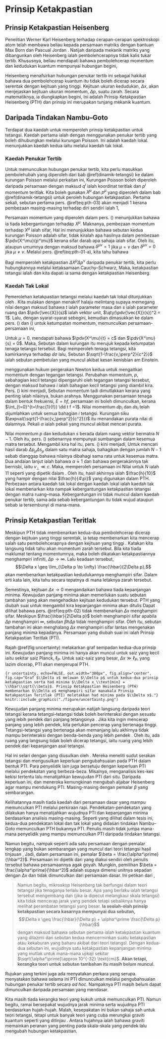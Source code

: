 # Prinsip Ketakpastian

## Prinsip Ketakpastian Heisenberg

Penelitian Werner Karl Heisenberg terhadap cerapan-cerapan spektroskopi atom telah membawa beliau kepada persamaan matriks dengan bantuan Max Born dan Pascual Jordan \citep{Connes1994, Crease2002}. Natijah daripada mekanik matriks yang dibangunkan oleh Heisenberg ialah pembolehcerapnya tidak kalis tukar tertib. Khususnya, beliau mendapati bahawa pembolehcerap momentum dan kedudukan kuantum mempunyai hubungan begini,
\begin{equation}
\comm{\hat q}{\hat p} = i\hbar.(\#eq:pth-00)
\end{equation}

\par
Heisenberg menafsirkan hubungan penukar tertib ini sebagai hakikat bahawa dua pembolehcerap kuantum itu tidak boleh dicerap secara serentak dengan kejituan yang tinggi. Kejituan ukuran kedudukan, $\Delta x$, akan menjejaskan kejituan ukuran momentum, $\Delta p$, suatu zarah. Secara matematiknya, ia diungkapkan begini,
\begin{equation}
\Delta x \Delta p \geq \frac{\hbar}{2}.
(\#eq:pth-01)
\end{equation}
Ini adalah Prinsip Ketakpastian Heisenberg (PTH) dan prinsip ini merupakan tunjang mekanik kuantum.

## Daripada Tindakan Nambu--Goto

Terdapat dua kaedah untuk memperoleh prinsip ketakpastian untuk tetangsi. Kaedah pertama ialah dengan menggunakan penukar tertib yang boleh dihubungkan melalui kurungan Poisson. Ini adalah kaedah lokal. \citet{Boichenko2018} menunjukkan kaedah kedua iaitu melalui kaedah tak lokal. 

### Kaedah Penukar Tertib

Untuk memunculkan hubungan penukar tertib, kita perlu masukkan pembolehubah yang diperoleh dari bab \@ref(dinamik-tetangsi) ke dalam kurungan Poisson melalui perkaitan ini,
\begin{equation}
i\hbar\pb{a}{b} = \comm{a}{b}.
(\#eq:pth-01-a)
\end{equation}
Kurungan Poisson boleh diperoleh daripada persamaan
\begin{equation}
\pb{a}{b} = \sum_i \pdv{a}{q^i}\pdv{b}{p^i}-\pdv{b}{q^i}\pdv{a}{p^i},
(\#eq:pth-03)
\end{equation}
dengan maksud $q^i$ ialah koordinat teritlak dan $p^i$ momentum teritlak. Kita boleh gunakan $X^\mu$ dan $p^\mu$ yang diperoleh dalam bab \@ref(dinamik-tetangsi) untuk peroleh hubungan ketakpastian. Pertama sekali, sebutan pertama pers. \@ref(eq:pth-03) akan menjadi 1 kerana pembezaan masing-masing terhadap diri sendiri ialah 1,
\begin{align*}
\pdv{X^\mu}{X^\mu} &= 1,\\
\pdv{p^\mu}{p^\mu} &= 1.
\end{align*}

\par
Persamaan momentum yang diperoleh dalam pers. (\ref{A21}) menunjukkan bahawa ia tiada kebergantungan terhadap $X^\mu$. Maknanya, pembezaan momentum terhadap $X^\mu$ ialah sifar,
\begin{equation}
\pdv{p^\mu}{X^\mu} = 0.
\end{equation}
Hal ini menunjukkan bahawa sebutan kedua kurungan Poisson adalah sifar, tidak kiralah apa hasilnya dalam pembezaan $\pdv{X^\mu}{p^\mu}$ kerana sifar darab apa sahaja ialah sifar. Oleh itu,
\begin{equation}
\pb{X^\mu}{p^\mu} = 1
\end{equation}
ataupun umumnya
\begin{equation}
\pb{X^\mu}{p^\nu} = \delta^{\mu\nu},
\end{equation}
dengan maksud bahawa $\delta^{\mu\nu} = 1$ jika $\mu=\nu$ dan $\delta^{\mu\nu} = 0$ jika $\mu\neq\nu$. Melalui pers. \@ref(eq:pth-01-a), kita tahu bahawa
\begin{equation}
\comm{X^\mu}{p^\nu} = i\hbar\delta^{\mu\nu}.
\end{equation}


\par
Bagi memperoleh ketakpastian $\Delta X^\mu\Delta p^\nu$ daripada penukar tertib, kita perlu hubungkannya melalui ketaksamaan Cauchy--Schwarz,
\begin{equation}
\Delta X^\mu \Delta p^\nu \geq \norm{\frac{\comm{X^\mu}{p^\nu}}{2i}}.
\end{equation}
Maka, ketakpastian tetangsi ialah
\begin{equation}
\Delta X^\mu \Delta p^\nu \geq \frac{\hbar}{2}\delta^{\mu\nu},
\end{equation}
dan kita dapati ia sama dengan ketakpastian Heisenberg.
 
### Kaedah Tak Lokal

Pemerolehan ketakpastian tetangsi melalui kaedah tak lokal ditunjukkan oleh \citet{Boichenko2018}. Kita mulakan dengan menakrif halaju melintang supaya memegang nilai
\begin{align}
\vec{v_\perp} &= \pdv{\vec{X}}{t} - \qty(\pdv{\vec{X}}{t}\pdv{\vec{X}}{s})\pdv{\vec{X}}{s},\\
v_\perp^2 &= \qty(\pdv{\vec{X}}{t})^2 - \qty(\pdv{\vec{X}}{t}\pdv{\vec{X}}{s})^2,
\end{align}
dengan maksud bahawa $t$ ialah parameter masa dan $s$ ialah parameter ruang dan $\pdv{\vec{X}}{s}$ ialah vektor unit, $\qty(\pdv{\vec{X}}{s})^2 = 1$. Lalu, dengan syarat-syarat sebegini,
\begin{align}
\qty(\dot{X})^2 &= -c^2 + \qty(\pdv{\vec{X}}{t})^2,\\
\qty(X^\prime)^2 &= \qty(\pdv{\vec{X}}{\sigma}),\\
\dot{X}\vdot X^\prime &= \pdv{\vec{X}}{t}\vdot\pdv{\vec{X}}{\sigma},
\end{align}
kemudian dimasukkan ke dalam pers. (\ref{A13a}) dan (\ref{A13b}) untuk ketumpatan momentum, \citet{Boichenko2018} memunculkan persamaan-persamaan ini,
\begin{align}
\mathcal{P^{\tau\mu}} &= \frac{T_0}{c^2}\frac{\pdv{s}{\sigma}}{\sqrt{1-\frac{v_\perp^2}{c^2}}}\pdv{X^\mu}{t},\\
\mathcal{P^{\sigma\mu}} &= -T_0\sqrt{1-\frac{v_\perp^2}{c^2}}\pdv{X^\mu}{s}.
\end{align}
\par
Untuk $\mu=0$, \citet{Boichenko2018} mendapati bahawa $\pdv{X^\mu}{t} = c$ dan $\pdv{X^\mu}{s} = 0$. Maka,
\begin{equation}
\mathcal{P}^{\tau 0} = \frac{1}{c}\qty(\frac{T_0\pdv{s}{\sigma}}{\sqrt{1-\frac{v_\perp^2}{c^2}}}).
\end{equation}
Sebutan dalam kurungan itu merujuk kepada ketumpatan tenaga tetangsi tersebut. Bagi memperoleh tenaga tetangsi, kita kamirkannya terhadap $\dd{\sigma}$ lalu,
\begin{equation}
\frac{T_0\dd{s}}{\sqrt{1-\frac{v_\perp^2}{c^2}}} = \dd{E}.
\label{Boi1}
\end{equation}
Sebutan $\sqrt{1-\frac{v_\perp^2}{c^2}}$ ialah sebutan pembetulan yang muncul akibat kesan kenisbian am Einstein.

\citet{Boichenko2018} menggunakan hukum pergerakan Newton kedua untuk mengaitkan momentum dengan tegangan tetangsi. Perubahan momentum, $p$, sebahagian kecil tetangsi dipengaruhi oleh tegangan tetangsi tersebut,
\begin{equation}
T_0 = -\sum_i\dv{p_i}{t},
\end{equation}
dengan maksud bahawa $i$ ialah bahagian kecil tetangsi yang diambil kira. Pers. (\ref{Boi1}) kini menjadi,
\begin{equation}
\norm{\sum_i \dv{p_i}{t}\frac{\dd{s_i}}{\sqrt{1-\frac{v_\perp^2}{c^2}}}} = E.
\end{equation}
Sebutan momentum tadi dimutlakkan kerana yang penting ialah nilainya, bukan arahnya.
Menggunakan persamaan tenaga dalam bentuk frekuensi, $E=hf$, persamaan ini boleh dimunculkan,
\begin{equation}
\norm{\Delta p \Delta s} = \alpha\expval{\sqrt{1-\frac{v_\perp^2}{c^2}}}h,\label{Boi2}
\end{equation}
kerana $\int_{t=0}^{t=\frac{1}{f}} \dd t f =1$. Nilai momentum $\dd p_i$ dan $\dd s_i$ telah dijumlahkan untuk semua bahagian $i$ tetangsi. Kurungan siku $\expval{\sqrt{1-\frac{v_\perp^2}{c^2}}}$ itu menandakan purata nilai di dalamnya. Pekali $\alpha$ ialah pekali yang muncul akibat mencari purata.

Nilai momentum $p$ dan kedudukan $s$ berada dalam ruang vektor bermatra $N-1$. Oleh itu, pers. (\ref{Boi2}) sebenarnya mempunyai sumbangan dalam kesemua matra tersebut. Mengambil kira hal itu, pers. (\ref{Boi2}) kini menjadi,
\begin{equation}
\norm{\sum_{\mu=1}^{N-1}\Delta p_\mu\Delta s_\mu} = \alpha \expval{\sqrt{1-\frac{v_\perp^2}{c^2}}}h.
\end{equation}
Untuk mencari hasil darab $\Delta p_\mu \Delta s_\mu$ dalam satu matra sahaja, \citet{Boichenko2018} bahagikan dengan jumlah $N-1$ sebab dianggap bahawa nilainya dibahagi sama rata untuk kesemua matra. Dua andaian lanjut ialah bahawa $\alpha \approx 1$ dan bahawa pergerakannya tak bernisbi, iaitu $v_\perp \ll c$. Maka, \citet{Boichenko2018} memperoleh persamaan ini
\begin{equation}
\Delta p_\mu \Delta s_\mu \approx \frac{h}{N-1}.
\end{equation}
Nilai untuk $N$ ialah 11 seperti yang dipetik dalam \citet{Zwiebach2009}. Oleh itu, hasil akhirnya ialah $\frac{h}{10}$ yang hampir dengan nilai $\frac{h}{4\pi}$ yang digunakan dalam PTH. Perbezaan antara kaedah tak lokal \citet{Boichenko2018} dengan kaedah lokal ialah kaedah tak lokal membenarkan kita nampak kebergantungan ketakpastian tetangsi dengan matra ruang--masa. Kebergantungan ini tidak muncul dalam kaedah penukar tertib, sama ada sebab kebergantungan itu tidak wujud ataupun sebab ia tersembunyi di mana-mana.

## Prinsip Ketakpastian Teritlak

Meskipun PTH tidak membenarkan kedua-dua pembolehcerap dicerap dengan kejituan yang tinggi serentak, ia tetap membenarkan kita mencerap salah satu pembolehcerapnya dengan kejituan yang tinggi \citep{Tawfik2014}. Katakan kita langsung tidak tahu akan momentum zarah tersebut. Bila kita tiada maklumat tentang momentumnya, maka boleh dikatakan ketakpastiannya menghampiri infiniti, $\Delta p \to \infty$. Lalu keadaan tersebut,
$$\Delta x \geq \lim_{\Delta p \to \infty} \frac{\hbar}{2\Delta p},$$ akan membenarkan ketakpastian kedudukannya menghampiri sifar. Dalam erti kata lain, kita tahu secara tepatnya di mana letaknya zarah tersebut.

Semestinya, kejituan $\Delta x \to 0$ mengandaikan bahawa tiada kepanjangan minima. Kewujudan panjang minima akan memerlukan suatu sebutan tambahan yang akan mengehadkan kejituan kedudukan tersebut. PTH yang diubah suai untuk mengambil kira kepanjangan minima akan ditulis \citep{Kempf1996}
\begin{equation}
\Delta x \Delta p \geq \frac{\hbar}{2}\qty(1 + \beta \qty(\Delta p)^2).
(\#eq:pth-02)
\end{equation}
Dapat dilihat bahawa pers. \@ref(eq:pth-02) tidak membenarkan $\Delta x$ menghampiri sifar. Meskipun $\frac{\hbar}{2\Delta p}$ boleh menghampiri sifar apabila $\Delta p$ menghampiri $\infty$, sebutan $\beta\hbar \Delta p$ tidak menghampiri sifar. Oleh itu, sebutan tambahan ini akan menghalang $\Delta x$ menghampiri sifar lantas mengenakan panjang minima kepadanya. Persamaan yang diubah suai ini ialah Prinsip Ketakpastian Teritlak (PTI). 

Rajah \@ref(fig:uncertainty) melakarkan graf sempadan kedua-dua prinsip ini. Kewujudan panjang minima ini hanya akan muncul untuk saiz yang kecil iaitu sekitar saiz Planck, $\ell_P$. Untuk saiz-saiz yang besar, $\Delta x \gg \ell_P$, yang lazim dicerap, PTI akan menyerupai PTH.


```{r uncertainty, echo=FALSE, out.width="300px", fig.align="center", fig.cap="Graf $\\Delta x$ melawan $\\Delta p$ untuk kedua-dua prinsip ketakpastian serta had minima $\\Delta x_\\text{min} = \\hbar\\sqrt{\\beta}$. Prinsip Ketakpastian Heisenberg (PTH) membenarkan $\\Delta x$ menghampiri sifar manakala Prinsip Ketakpastian Teritlak (PTI) meletakkan had minima pada $\\Delta x$."}
knitr::include_graphics("./figure/uncertainty.png")
```
\par
Kewujudan panjang minima merupakan natijah langsung daripada teori tetangsi kerana tetangsi-tetangsi tidak boleh berinteraksi dengan sesuatu yang lebih pendek dari panjang tetangsinya \cite{Tawfik2014}. Jika kita ingin mencerap panjang yang lebih pendek, kita perlukan pencerap yang bertenaga tinggi. Tetangsi-tetangsi yang bertenaga akan memanjang lalu akhirnya tidak mampu berinteraksi dengan benda-benda yang lebih pendek \cite{Witten1996}. Oleh itu, ada ruang yang langsung tidak boleh dicerap tetangsi, iaitu ruang yang lebih pendek dari kepanjangan asal tetangsi.

Hal ini selari dengan yang diusulkan oleh \citet{Amati1988}. Mereka meneliti sudut serakan tetangsi dan mengusulkan keperluan pengubahsuaian pada PTH dalam bentuk PTI. Para penyelidik lain juga bersetuju dengan keperluan PTI melalui pendekatan yang berbeza-beza. Misalnya, \citet{Konishi1990} menganalisis kes-kes kekisi tertentu lalu menatijahkan kewujudan PTI dari situ. Daripada keperluan ini, \citet{Kempf1996} dan \citet{Maggiore1993} meneroka kemungkinan mengubah aljabar Heisenberg agar mampu mendukung PTI.  Masing-masing dengan pemalar $\beta$ yang sembarangan.

Kelihatannya masih tiada kaedah dari persamaan dasar yang mampu memunculkan PTI melalui perkiraan rapi. Pendekatan-pendekatan yang dilakukan hanya menatijahkan wujudnya PTI dan kepanjangan minima berdasarkan analisis masing-masing. Seperti yang dilihat dalam tesis ini, kedua-dua pendekatan lokal dan tak lokal yang didasari tindakan Nambu--Goto memunculkan PTH bukannya PTI. Penulis masih tidak jumpa mana-mana penyelidik yang mampu memunculkan PTI daripada tindakan tetangsi.

Namun begitu, nampak seperti ada satu persamaan dengan pemalar lengkap yang bukan sembarangan yang muncul dari teori tetangsi hasil tinjauan \citet{Kuzmichev2019},
\begin{equation}
\Delta x \geq \frac{\hbar}{2 \Delta p} + \alpha^\prime\frac{\Delta p}{2\hbar}.
\end{equation}
Jadi, dalam persamaan ini, pemalar $\beta = \frac{\alpha^\prime}{\hbar^2}$. Persamaan ini dipetik dari \citet{Witten1996} yang diakui sendiri oleh penulis tersebut bahawa persamaannya agak goyah. Mungkin, pemilihan $\beta = \frac{\alpha^\prime}{\hbar^2}$ adalah supaya dimensi unitnya sepadan dengan $\Delta x$ dan tidak dimunculkan dari persamaan dasar. Ini petikan dari \citet{Witten1996},

> Namun begitu, mikroskop Heisenberg tak berfungsi dalam teori tetangsi jika tenaganya terlalu besar. Apa yang berlaku ialah tetangsi tersebut mengembang dan (jika ia dipecut melangkaui skala tetangsi) kita tidak mencerap jarak yang pendek tetapi sebaliknya hanya melihat perambatan tetangsi yang besar. **Ia seolah-olah prinsip ketakpastian secara kasarnya mempunyai dua sebutan,** $$\Delta x \geq \frac{\hbar}{\Delta p} + \alpha^\prime \frac{\Delta p}{\hbar}$$ dengan maksud bahawa sebutan pertama ialah ketakpastian kuantum yang dilazimi dan sebutan kedua mencerminkan suatu ketakpastian atau kekaburan yang baharu akibat dari teori tetangsi.  Dengan kedua-dua sebutan ini, wujudnya satu ketakpastian kepanjangan minima yang mutlak untuk mana-mana ujikaji sekitar $\sqrt{\alpha^\prime}\approx 10^{-32} \text{cm}$. **Akan tetapi, kerangka teori untuk sebutan tambahan itu masih belum muncul.**

Rujukan yang terkini juga ada menyatakan perkara yang serupa. \citet{Filho2016} menyatakan bahawa selama ini PTI dimunculkan melalui pengubahsuaian hubungan penukar tertib secara *ad hoc*. Nampaknya PTI masih belum dapat dimunculkan daripada persamaan yang mendasar.

Kita masih tiada kerangka teori yang kukuh untuk memunculkan PTI. Namun begitu, ramai bersepakat wujudnya jarak minima serta wujudnya PTI berdasarkan hujah-hujah. Malah, kesepakatan ini bukan sahaja sah untuk teori tetangsi, tetapi untuk banyak teori yang cuba merungkai graviti kuantum seperti yang ditinjau \citet{Tawfik2014}. Antara hujahnya ialah bahawa graviti memainkan peranan yang penting pada skala-skala yang pendek lalu mengubah hubungan ketakpastian.